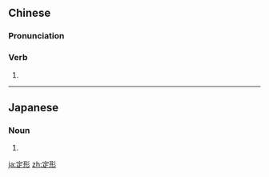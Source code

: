 ==Chinese==
{{zh-forms}}

===Pronunciation===
{{zh-pron
|m=dìngxíng
|cat=v
}}

===Verb===
{{zh-verb}}

# {{zh-alt-form|定型}}

----

==Japanese==
{{ja-kanjitab|てい|けい|yomi=on}}

===Noun===
{{ja-noun|ていけい}}

# {{alternative form of|定型|lang=ja}}

[[ja:定形]]
[[zh:定形]]